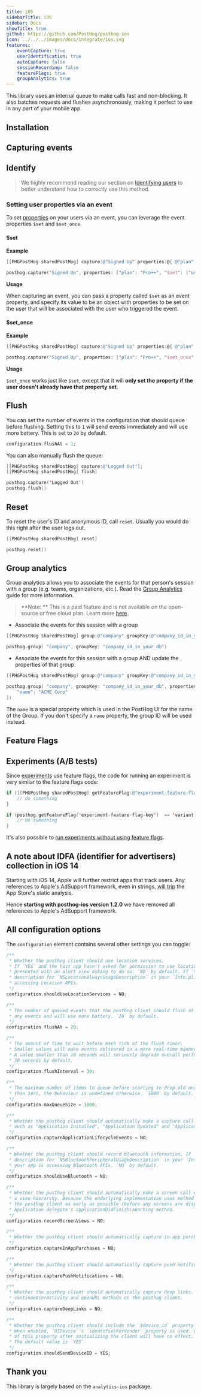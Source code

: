 ```yaml
---
title: iOS
sidebarTitle: iOS
sidebar: Docs
showTitle: true
github: https://github.com/PostHog/posthog-ios
icon: ../../../images/docs/integrate/ios.svg
features:
    eventCapture: true
    userIdentification: true
    autoCapture: false
    sessionRecording: false
    featureFlags: true
    groupAnalytics: true
---
```



This library uses an internal queue to make calls fast and non-blocking. It also batches requests and flushes asynchronously, making it perfect to use in any part of your mobile app.

## Installation

<IOSInstall />

## Capturing events

<IOSSendEvents />

## Identify

> We highly recommend reading our section on [Identifying users](/docs/integrate/identifying-users) to better understand how to correctly use this method.

<IOSIdentify />

### Setting user properties via an event

To set [properties](/docs/data/user-properties) on your users via an event, you can leverage the event properties `$set` and `$set_once`.

#### $set

**Example**

```objectivec
[[PHGPostHog sharedPostHog] capture:@"Signed Up" properties:@{ @"plan": @"Pro++", @"$set":@{ @"userProp": "value1" } }];
```

```swift
posthog.capture("Signed Up", properties: ["plan": "Pro++", "$set": ["userProp": "value1"] ])
```

**Usage**

When capturing an event, you can pass a property called `$set` as an event property, and specify its value to be an object with properties to be set on the user that will be associated with the user who triggered the event.

#### $set_once

**Example**

```objectivec
[[PHGPostHog sharedPostHog] capture:@"Signed Up" properties:@{ @"plan": @"Pro++", @"$set_once":@{ @"userProp": "value1" } }];
```

```swift
posthog.capture("Signed Up", properties: ["plan": "Pro++", "$set_once": ["userProp": "value1"] ])
```

**Usage**

`$set_once` works just like `$set`, except that it will **only set the property if the user doesn't already have that property set**.

## Flush

You can set the number of events in the configuration that should queue before flushing.
Setting this to `1` will send events immediately and will use more battery. This is set to `20` by default.

```objectivec
configuration.flushAt = 1;
```

You can also manually flush the queue:

```objectivec
[[PHGPostHog sharedPostHog] capture:@"Logged Out"];
[[PHGPostHog sharedPostHog] flush]
```

```swift
posthog.capture('Logged Out')
posthog.flush()
```

## Reset

To reset the user's ID and anonymous ID, call `reset`. Usually you would do this right after the user logs out.

```objectivec
[[PHGPostHog sharedPostHog] reset]
```

```swift
posthog.reset()
```

## Group analytics

Group analytics allows you to associate the events for that person's session with a group (e.g. teams, organizations, etc.). Read the [Group Analytics](/docs/user-guides/group-analytics) guide for more information.

> **Note: ** This is a paid feature and is not available on the open-source or free cloud plan. Learn more [here](/pricing).

-   Associate the events for this session with a group

```objectivec
[[PHGPostHog sharedPostHog] group:@"company" groupKey:@"company_id_in_your_db"];
```

```swift
posthog.group( "company", groupKey: "company_id_in_your_db")
```

-   Associate the events for this session with a group AND update the properties of that group

```objectivec
[[PHGPostHog sharedPostHog] group:@"company" groupKey:@"company_id_in_your_db" properties:@{ @"name": @"Awesome Inc." }];
```

```swift
posthog.group( "company", groupKey: "company_id_in_your_db", properties: [
    "name": "ACME Corp"
])
```

The `name` is a special property which is used in the PostHog UI for the name of the Group. If you don't specify a `name` property, the group ID will be used instead.

## Feature Flags


<FeatureFlagsLibsIntro />


<IOSFeatureFlagsCode />

## Experiments (A/B tests)

Since [experiments](/docs/experiments/manual) use feature flags, the code for running an experiment is very similar to the feature flags code:

```objectivec
if ([[PHGPosthog sharedPostHog] getFeatureFlag:@"experiment-feature-flag-key"] == @"variant-name") {
    // do something
}
```

```swift
if (posthog.getFeatureFlag('experiment-feature-flag-key')  == 'variant-name') {
    // do something
}
```

It's also possible to [run experiments without using feature flags](/docs/experiments/running-experiments-without-feature-flags).

## A note about IDFA (identifier for advertisers) collection in iOS 14

Starting with iOS 14, Apple will further restrict apps that track users. Any references to Apple's AdSupport framework, even in strings, [will trip](https://github.com/PostHog/posthog-ios/issues/6) the App Store's static analysis.

Hence **starting with posthog-ios version 1.2.0** we have removed all references to Apple's AdSupport framework.

## All configuration options

The `configuration` element contains several other settings you can toggle:

```objectivec
/**
 * Whether the posthog client should use location services.
 * If `YES` and the host app hasn't asked for permission to use location services then the user will be
 * presented with an alert view asking to do so. `NO` by default. If `YES`, please make sure to add a
 * description for `NSLocationAlwaysUsageDescription` in your `Info.plist` explaining why your app is
 * accessing Location APIs.
 */
configuration.shouldUseLocationServices = NO;

/**
 * The number of queued events that the posthog client should flush at. Setting this to `1` will not queue
 * any events and will use more battery. `20` by default.
 */
configuration.flushAt = 20;

/**
 * The amount of time to wait before each tick of the flush timer.
 * Smaller values will make events delivered in a more real-time manner and also use more battery.
 * A value smaller than 10 seconds will seriously degrade overall performance.
 * 30 seconds by default.
 */
configuration.flushInterval = 30;

/**
 * The maximum number of items to queue before starting to drop old ones. This should be a value greater
 * than zero, the behaviour is undefined otherwise. `1000` by default.
 */
configuration.maxQueueSize = 1000;

/**
 * Whether the posthog client should automatically make a capture call for application lifecycle events,
 * such as "Application Installed", "Application Updated" and "Application Opened".
 */
configuration.captureApplicationLifecycleEvents = NO;

/**
 * Whether the posthog client should record bluetooth information. If `YES`, please make sure to add a
 * description for `NSBluetoothPeripheralUsageDescription` in your `Info.plist` explaining explaining why
 * your app is accessing Bluetooth APIs. `NO` by default.
 */
configuration.shouldUseBluetooth = NO;

/**
 * Whether the posthog client should automatically make a screen call when a view controller is added to
 * a view hierarchy. Because the underlying implementation uses method swizzling, we recommend initializing
 * the posthog client as early as possible (before any screens are displayed), ideally during the
 * Application delegate's applicationDidFinishLaunching method.
 */
configuration.recordScreenViews = NO;

/**
 * Whether the posthog client should automatically capture in-app purchases from the App Store.
 */
configuration.captureInAppPurchases = NO;

/**
 * Whether the posthog client should automatically capture push notifications.
 */
configuration.capturePushNotifications = NO;

/**
 * Whether the posthog client should automatically capture deep links. You'll still need to call the
 * continueUserActivity and openURL methods on the posthog client.
 */
configuration.captureDeepLinks = NO;

/**
 * Whether the posthog client should include the `$device_id` property when sending events.
 * When enabled, `UIDevice`'s `identifierForVendor` property is used. Changing the value of
 * of this property after initializing the client will have no effect.
 * The default value is `YES`.
 */
configuration.shouldSendDeviceID = YES;
```

## Thank you

This library is largely based on the `analytics-ios` package.
